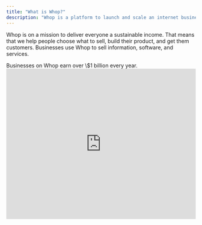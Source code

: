 ```yaml
---
title: "What is Whop?"
description: "Whop is a platform to launch and scale an internet business."
---
```


Whop is on a mission to deliver everyone a sustainable income. That means that we help people choose what to sell, build their product, and get them customers. Businesses use Whop to sell information, software, and services.

<Check>
  Businesses on Whop earn over \$1 billion every year.
</Check>




<iframe width="100%" height="400" src="https://www.youtube.com/embed/RxfYud_GHoM?si=G4EWLya2r0FDpJ8S&modestbranding=1&rel=0" title="YouTube video player" frameborder="0" allow="accelerometer; autoplay; clipboard-write; encrypted-media; gyroscope; picture-in-picture; web-share" referrerpolicy="strict-origin-when-cross-origin " allowfullscreen  />

## Get started

<CardGroup cols={2}>
  <Card title="Create your whop" icon="sparkles" href="/create-account">
    Start an online business with a few clicks.
  </Card>
  <Card title="Add apps to your whop" icon="block-brick" href="/add-apps">
    Apps are building blocks for your business.
  </Card>
  <Card title="Set up products and pricing" icon="dollar-sign" href="/set-up-products-pricing">
    Charge subscriptions or one time payments.
  </Card>
  <Card title="Set up your store page" icon="store" href="/set-up-store-page">
    Create a landing page for customer acquisition.
  </Card>
</CardGroup>

## Using Whop for payment processing only

This works well if you've already built your business on other tools but want better payment processing.

<CardGroup cols={1}>
  <Card title="Start with payment processing" icon="credit-card" href="/payments/overview">
    Use Whop to process payments and create checkout links - but host and deliver your product elsewhere.
  </Card>
</CardGroup>

## Common business models

Learn how to set up popular business models on Whop:

<CardGroup cols={3}>
  <Card title="Educational program" icon="people-group" href="/supported-business-models/communities">
    Turn your followers into a tight-knit community that pays to be there.
  </Card>
  <Card title="Agency services" icon="graduation-cap" href="/supported-business-models/courses">
    Turn your expertise into a course that sells while you sleep.
  </Card>
   <Card title="Coaching" icon="graduation-cap" href="/supported-business-models/courses">
    Turn your expertise into a course that sells while you sleep.
  </Card>
</CardGroup>

<CardGroup cols={3}>
  <Card title="Newsletter" icon="chart-line" href="/supported-business-models/coaches">
    Get paid to help people level up through 1-on-1 and group sessions.
  </Card>
  <Card title="Paid groups" icon="gear" href="/supported-business-models/agencies">
    Run client work in one place - projects, updates, and payments.
  </Card>
  <Card title="SaaS" icon="laptop" href="/supported-business-models/software">
    Launch your app with built-in payments and user management.
  </Card>
</CardGroup>

<CardGroup cols={3}>
  <Card title="Events" icon="chart-line" href="/supported-business-models/coaches">
    Get paid to help people level up through 1-on-1 and group sessions.
  </Card>
  <Card title="DTC Ecommerce" icon="gear" href="/supported-business-models/agencies">
    Run client work in one place - projects, updates, and payments.
  </Card>
  <Card title="Brick and Mortar" icon="laptop" href="/supported-business-models/software">
    Launch your app with built-in payments and user management.
  </Card>
</CardGroup>

